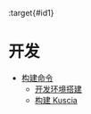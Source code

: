 :target{#id1}

# 开发

<TableOfContents>


  - [构建命令](build_kuscia_cn.mdx)
    - [开发环境搭建](build_kuscia_cn.mdx#id2)
    - [构建 Kuscia](build_kuscia_cn.mdx#kuscia)
</TableOfContents>
